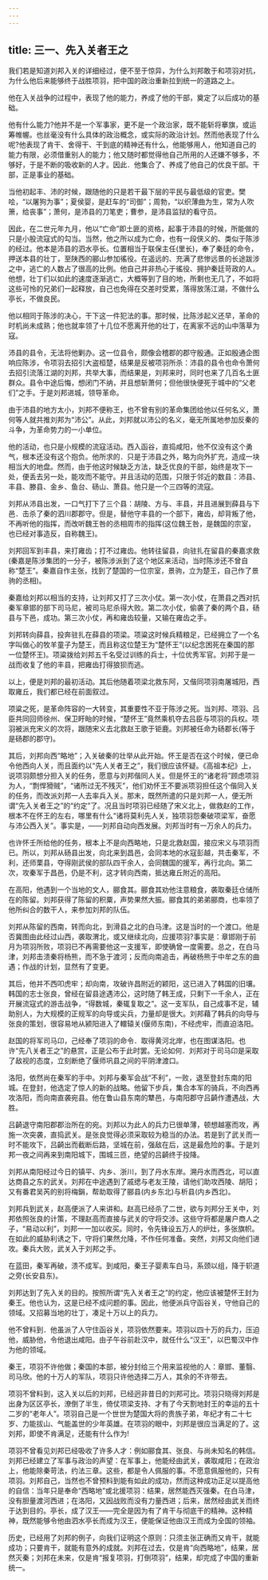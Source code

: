 ```yaml
---
---
---
```

title: 三一、先入关者王之
---



我们若是知道刘邦入关的详细经过，便不至于惊异，为什么刘邦敢于和项羽对抗，为什么他后来能够终于战胜项羽，把中国的政治重新拉到统一的道路之上。

他在入关战争的过程中，表现了他的能力，养成了他的干部，奠定了以后成功的基础。

他有什么能力?他并不是一个军事家，更不是一个政治家，既不能斩将搴旗，或运筹帷幄。也丝毫没有什么具体的政治概念，或实际的政治计划。然而他表现了什么呢?他表现了肯干、舍得干、干到底的精神还有什么，他能够用人，他知道自己的能力有限，必须借重别人的能力；他又随时都觉得他自己所用的人还嫌不够多，不够好，于是不断的吸收新的人才。因此．他集合了、养成了他自己的优良干部。干部，正是事业的基础。

当他初起丰、沛的时候，跟随他的只是若干最下层的平民与最低级的官吏。樊哙，“以屠狗为事”；夏侯婴，是赶车的“司御”；周勃，“以织薄曲为生，常为人吹箫，给丧事”；萧何，是沛县的刀笔吏；曹参，是沛县监狱的看守员。

因此，在二世元年九月，他以“亡命”即土匪的资格，起事于沛县的时候，所能做的只是小股流寇式的勾当。当然，他之所以成为亡命，也有一段侠义的、类似于陈涉的经过。他本是沛县的泗水亭长。位置相当于联保主任(里长)，奉了秦廷的命令，押送本县的壮丁，至陕西的郦山参加徭役。在遥远的、充满了悲惨远景的长途跋涉之中，逃亡的人数占了很高的比例。他自己并非热心于徭役、拥护秦廷苛政的人。他想，壮丁们以如此的速度逐渐逃亡，大概等到了目的地，所剩也无几了，不如将这些可怜的兄弟们一起释放，自己也免得在交差时受累，落得放荡江湖，不做什么亭长，不做良民。

他以相同于陈涉的决心，干下这一件犯法的事。那时候，比陈涉起义还早，革命的时机尚未成熟；他也就率领了十几位不愿离开他的壮丁，在离家不远的山中落草为寇。

沛县的县令，无法将他剿办。这一位县令，颇像会稽郡的郡守殷通。正如殷通企图响应陈涉，令项羽去招引大盗桓楚，结果是反被项羽所杀：沛县的县令也命令萧何去招引流落江湖的刘邦，共举大事，而结果是，刘邦来时，同时也来了几百名土匪群众。县令中途后悔，想闭门不纳，并且想斩萧何；但他很快便死于城中的“父老们”之手。于是刘邦进城，领导革命。

由于沛县的地方太小，刘邦不便称王，也不曾有别的革命集团给他以任何名义，萧何等人就共推刘邦为“沛公”。从此，刘邦就以沛公的名义，毫无所属地参加反秦的斗争，为革命势力的一小单位。

他的活动，也只是小规模的流寇活动。西入函谷，直捣咸阳，他不仅没有这个勇气，根本还没有这个抱负。他所求的．只是于沛县之外，略为向外扩充，造成一块相当大的地盘。然而，由于他这时候缺乏方法，缺乏优良的干部，始终是攻下一处，便丢去另一处，能攻而不能守。并且活动的范围，只限于邻近的数县：沛县、丰县、滕县、金乡、鱼台、砀山、萧县。他只是一个三四等的流寇。

刘邦从沛县出发，一口气打下了三个县：胡陵、方与、丰县，并且进展到薛县与下邑．击杀了秦的泗川郡郡守。但是，替他守丰县的一个部下，雍齿，却背叛了他，不再听他的指挥，而改听魏王咎的丞相周市的指挥(这位魏王咎，是魏国的宗室，也已经对事造反，自称魏王)。

刘邦回军到丰县，来打雍齿；打不过雍齿。他转往留县，向驻扎在留县的秦嘉求救(秦嘉是陈涉集团的一分子，被陈涉派到了这个地区来活动，当时陈涉还不曾自称“楚王”。秦嘉自作主张，找到了楚国的一位宗室，景驹，立为楚王，自己作了景驹的丞相)。

秦嘉给刘邦以相当的支持，让刘邦又打了三次小仗。第一次小仗，在萧县之西对抗秦军章邯的部下司马尼，被司马尼杀得大败。第二次小仗，偷袭了秦的两个县，砀县与下邑，成功。第三次小仗，再和雍齿较量，又输在雍齿之手。

刘邦转向薛县，投奔驻扎在薛县的项梁。项粱这时候兵精粮足，已经拥立了一个名字叫做心的牧羊童子为楚王，而且称这位楚王为“楚怀王”(以纪念困死在秦国的那一位楚怀王)。项粱拨给刘邦五千名受过训练的兵士，十位优秀军官。刘邦于是一战而收复了他的丰县，把雍齿打得狼狈而逃。

以上，便是刘邦的最初活动。其后他随着项梁北救东阿，又偕同项羽南屠城阳，西取雍丘，我们都已经在前面叙过。

项粱之死，是革命阵容的一大转变，其重要性不亚于陈涉之死。当刘邦、项羽、吕臣共同回师徐州、保卫盱眙的时候，“楚怀王”竟然乘机夺去吕臣与项羽的兵权。项羽被派充宋义的次将，跟随宋义去北救赵王歌于钜鹿。刘邦被任命为砀郡长(等于是砀郡的郡守)。

其后，刘邦向西“略地”；入关破秦的壮举从此开始。怀王是否在这个时候，便已命令他西向人关，而且面约以“先人关者王之”，我们很应该怀疑。《高祖本纪》上，说项羽颇想分担入关的任务，愿意与刘邦偕同人关。但是怀王的“诸老将”顾虑项羽为人，“剽悍猾贼”，“诸所过无不残灭”，他们劝怀王不要派项羽担任这个偕同入关的任务，而改派刘邦一人去率兵入关。那末，既然所遣的只是刘邦一人，便无所谓“先入关者王之”的“约定”了。况且当时项羽已经随了宋义北上，做救赵的工作，根本不在怀王的左右，哪里有什么“诸将莫利先人关，独项羽怨秦破项梁军，奋愿与沛公西入关”。事实是，——刘邦自动向西发展。刘邦当时有一万余人的兵力。

也许怀壬所给他的任务，根本上不是向西略地，只是北救赵国，接应宋义与项羽而已。所以，刘邦从砀县出发，向北来到昌邑，会同本地的水寇彭越，共击秦军，不利，还师栗县，夺得刚武侯的部队四干余人，会同魏国的援军，再行北向。第二次，攻秦军于昌邑，仍是不利，这才转向西南，抵达雍丘附近的高阳。

在高阳，他遇到一个当地的文人，郦食其。郦食其劝他注意粮食，袭取秦廷仓储所在的陈留。刘邦获得了陈留的积粟，声势果然大振。郦食其的弟弟郦商，也率领了他所纠合的数干人，来参加刘邦的队伍。

刘邦从陈留的西南，转而向北，到滑县之北的白马津。这是当时的一个渡口。他是否冀图由此经过山西，袭取渭北，或又继续北向，应援项羽?事实是：章邯刚于前月为项羽所败，项羽已不再需要他这一支援军，即使确曾一度需要。总之，在白马津，刘邦击溃秦将杨熊，而不急于渡河；反而向南追击，再破杨熊于中牟之东的曲遇；作战的计划，显然有了变更。

其后，他并不西叩虎牢；却向南，攻破许昌附近的颖阳，这已进入了韩国的旧壤。韩国的志士张良，曾经在留县途遇沛公，这时随了韩王成，只剩下一千余人，正在开展流寇式的游击战争，“得数城，秦辄复取之”。这一支军队，自己成事不足，辅助别人，为大规模的正规军的向导或尖兵，力量却是很大。刘邦藉了韩兵的向导与张良的策划，很容易地从颍阳进入了轘辕关(偃师东南)，不经虎牢，而直迫洛阳。

赵国的将军司马卬，己经奉了项羽的命令．取得黄河北岸，也在图谋洛阳。也许“先八关者王之”的悬赏，正是公布于此时罢。无论如何．刘邦对于司马卬是采取了敌视的态度，立刻断绝了偃师巩县之间的平阴津渡口。

洛阳，依然尚在秦军的手中。刘邦与秦军会战“不利”，一败，退至登封东南的阳城。在登封，他选定了惊人的新的战略。他留下步兵，集合本军的骑兵，不向西再攻洛阳，而向南直袭宛县。他在鲁山县东南的犨邑，与南阳郡守吕齮作遭遇战，大胜。

吕齮退守南阳郡郡治所在的宛。刘邦以为此人的兵力已很单薄，顿想越塞而攻，再施一次突袭，直捣武关。是张良觉得必须采取较为稳当的办法。若是到了武关而一时不能攻下，吕齮出而截断后路，坚城在前，强敌在后，这是最危险的事。于是刘邦一夜之间再来到南阳城下，围城三匝，绝望的吕齮终于投降。

刘邦从南阳经过今日的镇平、内乡、浙川，到了丹水东岸。溯丹水而西北，可以直达商县之东的武关。刘邦在中途遇到了戚缌与老友王陵，请他们助攻西陵、胡阳；又有番君吴芮的别将梅鋗，帮助取得了郦县(内乡东北)与析县(内乡西北)。

刘邦兵到武关，赵高便派了人来讲和。赵高已经杀了二世，欲与刘邦分王关中，刘邦依照张良的计策，不理赵高而直接与武关的守将交涉。这些守将都是屠户商人之子，“易动以利”，刘邦一一加以收买。同时，令先锋设五万人的炉灶，多张旗帜。在如此的威胁利诱之下，守将们果然允降，不作任何准备。突然，刘邦又向他们进攻。秦兵大败，武关入于刘邦之手。

在蓝田，秦军再破，溃不成军。到咸阳，秦王子婴素车白马，系颈以组，降于轵道之旁(长安县东)。

刘邦达到了先入关的目的。按照所谓“先入关者王之”的约定，他应该被楚怀王封为秦王。他也认为，这是已经不成问题的事。因此，他便派兵守函谷关，守他自己的领域。又招募当地的壮丁，凑足十万以上的兵力。

他不曾料到．他虽派了人守住函谷关，项羽依然要来。项羽以四十万的兵力，压迫他，威胁他，令他退出咸阳。由子午谷前赴汉中，就任什么“汉王”，以巴蜀汉中作为他的领域。

秦王，项羽不许他做；秦国的本部，被分封给三个用来监视他的人：章邯、董翳、司马欣。他的十万人的军队，项羽只许他选择二万人，其余的不许带去。

项羽不曾料到，这入关以后的刘邦，已经迥非昔日的刘邦可比。项羽只晓得刘邦是出身为区区亭长，潦倒了半生，倚仗项梁支持、才有了今天割地封王的幸运的五十二岁的“老年人”。项羽自己是一个世世为楚国大将的贵族子弟，年纪才有二十七岁、力能拔山、气能盖世的少年英雄。在项羽的眼中，刘邦是很应当满足的了。这刘邦，即使不肯满足，还能有什么作为!

项羽不曾看见刘邦已经吸收了许多人才：例如郦食其、张良、与尚未知名的韩信。刘邦已经建立了军事与政治的声望：在军事上，他能经由武关，袭取咸阳；在政治上，他能除秦苛法，约法三章。这些，都是令人佩服的事。不愿意佩服他的，只有项羽。刘邦自己，当然也不曾预料到能有如此的成功，然而这种成功正足以提高他的自信：当年只是奉命“西略地”或北援项羽：结果，居然能西灭强秦。在白马津，没有胆量渡河西进；在洛阳，又因战败而没有力量西进；后来，居然经由武关而终于达到目的。亭长，成了汉王——完全是因为有了肯干与彻底干的精神。这种精神，既然能够令他由泗水亭长而成为汉王，便能保证他由汉王而成为全国的领袖。

历史，已经用了刘邦的例子，向我们证明这个原则：只须主张正确而又肯干，就能成功；只要肯干，就能有意外的成就。刘邦在过去，仅是肯“向西略地”，结果，居然灭秦；刘邦在未来，仅是肯“报复项羽，打倒项羽”，结果，却完成了中国的重新统一。